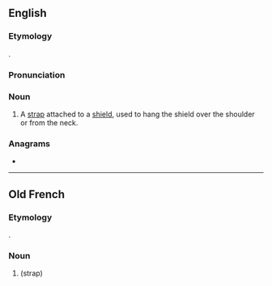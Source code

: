 {{also|guīgé}}

==English==
{{wikipedia}}

===Etymology===
{{bor|en|fro|guige}}.

===Pronunciation===
{{IPA|/ɡiːʒ/|/ɡiːd͡ʒ/|lang=en}}

===Noun===
{{en-noun}}

# A [[strap]] attached to a [[shield]], used to hang the shield over the shoulder or from the neck.

===Anagrams===
* {{l|en|gigue}}

----

==Old French==

===Etymology===
{{etyl|frk|fro}} {{m|frk|*widdja}}.

===Noun===
{{fro-noun|f}}

# {{l|en|guige}} (strap)